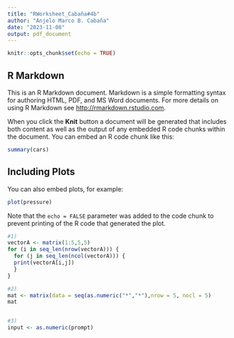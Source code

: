 ```yaml
---
title: "RWorksheet_Cabaña#4b"
author: "Anjelo Marco B. Cabaña"
date: "2023-11-08"
output: pdf_document
---
```


```r
knitr::opts_chunk$set(echo = TRUE)
```

## R Markdown

This is an R Markdown document. Markdown is a simple formatting syntax for authoring HTML, PDF, and MS Word documents. For more details on using R Markdown see <http://rmarkdown.rstudio.com>.

When you click the **Knit** button a document will be generated that includes both content as well as the output of any embedded R code chunks within the document. You can embed an R code chunk like this:

```r
summary(cars)
```

## Including Plots

You can also embed plots, for example:

```r
plot(pressure)
```

Note that the `echo = FALSE` parameter was added to the code chunk to prevent printing of the R code that generated the plot.

```r

#1)
vectorA <- matrix(1:5,5,5)
for (i in seq_len(nrow(vectorA))) {
  for (j in seq_len(ncol(vectorA))) {
  print(vectorA[i,j])
  }
}

#2)
mat <- matrix(data = seq(as.numeric("*","*"),nrow = 5, nocl = 5)
mat


#3)
input <- as.numeric(prompt)



```